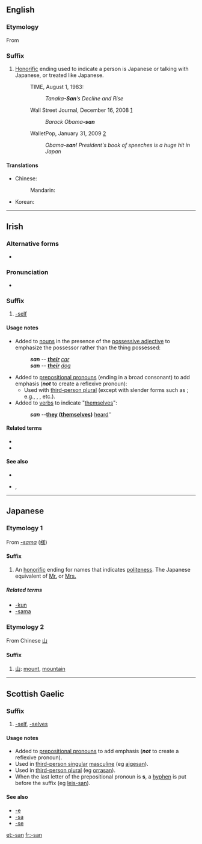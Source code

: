 {{also|Appendix:Variations of "san"}}
==English==

===Etymology===
From {{etyl|ja|en}} {{term|さん||tr=san|lang=ja}}

===Suffix===
{{infl|en|suffix|sort=san}}

# [[honorific|Honorific]] ending used to indicate a person is Japanese or talking with Japanese, or treated like Japanese.
#: TIME, August 1, 1983:
#:: ''Tanaka'''-San'''’s Decline and Rise''
#: Wall Street Journal, December 16, 2008 [http://online.wsj.com/article/SB122938932478509075.html]
#:: ''Barack Obama'''-san'''''
#: WalletPop, January 31, 2009 [http://www.walletpop.com/blog/2009/01/31/obama-san-presidents-book-of-speeches-is-a-huge-hit-in-japan/]
#:: ''Obama'''-san'''! President's book of speeches is a huge hit in Japan''

====Translations====
{{trans-top|Japanese honorific ending}}
* Chinese:
*: Mandarin: {{t-|cmn|桑|tr=sāng|sc=Hani}}
{{trans-mid}}
* Korean: {{t+|ko|상|tr=sang|sc=Hang}}
{{trans-bottom}}

----

==Irish==

===Alternative forms===
* {{l|ga|-sean}} {{qualifier|slender form}}

===Pronunciation===
* {{IPA|[sˠən̪ˠ]|lang=ga}}

===Suffix===
{{infl|ga|suffix|sort=san}}

# [[-self]] {{qualifier|emphatic}}

====Usage notes====
* Added to [[noun|nouns]] in the presence of the [[possessive adjective]] to emphasize the possessor rather than the thing possessed:
*: ''{{l|ga|a}} {{l|ga|carr|gcarr}}'''san''''' -- '''''[[their]]''' [[car]]''
*: ''{{l|ga|a}} {{l|ga|madra|madra}}'''san''''' -- '''''[[their]]''' [[dog]]''
* Added to [[prepositional pronoun|prepositional pronouns]] (ending in a broad consonant) to add emphasis ('''''not''''' to create a reflexive pronoun):
** Used with [[third-person plural]] (except with slender forms such as {{l|ga|dóibh}}; e.g., {{l|ga|acusan}}, {{l|ga|orthusan}}, etc.).
* Added to [[verb|verbs]] to indicate "[[themselves]]":
*: ''{{l|ga|clois|chualadar}}'''san''' -- '''''[[they]] ([[themselves]])''' [[hear|heard]]'' {{context|Munster Irish only|lang=ga}}

====Related terms====
* {{l|ga|-na}}
* {{l|ga|-sa}}

====See also====
* {{l|ga|féin}}
* {{l|ga|iadsan}}, {{l|ga|siadsan}}

----

==Japanese==

===Etymology 1===
From ''[[-sama]]'' ([[様#Japanese|様]])

====Suffix====
{{ja-pos|r|suffix|hira=さん}}

# An [[honorific]] ending for names that indicates [[politeness]]. The Japanese equivalent of [[Mr.]] or [[Mrs.]]

=====Related terms=====
* [[-kun]]
* [[-sama]]

===Etymology 2===
From Chinese [[山]]

====Suffix====
{{ja-pos|r|suffix|hira=さん}}

# [[山]]: [[mount]], [[mountain]]

----

==Scottish Gaelic==

===Suffix===
{{infl|gd|suffix|sort=san}}

# [[-self]], [[-selves]] {{qualifier|emphatic}}

====Usage notes====
* Added to [[prepositional pronoun]]s to add emphasis ('''''not''''' to create a reflexive pronoun).
* Used in [[third-person singular]] [[masculine]] (eg [[aigesan]]).
* Used in [[third-person plural]] (eg [[orrasan]]).
* When the last letter of the prepositional pronoun is '''s''', a [[hyphen]] is put before the suffix (eg [[leis-san]]).

====See also====
* [[-e#Scottish Gaelic|-e]]
* [[-sa#Scottish Gaelic|-sa]]
* [[-se#Scottish Gaelic|-se]]

[[et:-san]]
[[fr:-san]]